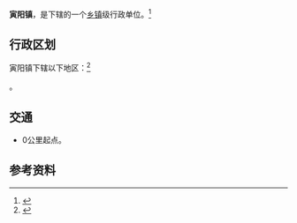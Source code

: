 {{中国乡级行政区|32/06/81/103/000}}

'''寅阳镇'''，是{{PRC admin/fullname|32/06/81/103/000|3}}下辖的一个[[乡镇|乡镇]]级行政单位。<ref>{{PRC admin/ref sgc|{{PRC admin/parent|32/06/81/103/000}}}}</ref>

== 行政区划 ==

寅阳镇下辖以下地区：<ref>{{PRC admin/ref sgc|32/06/81/103/000}}</ref>

{{PRC admin/children|32/06/81/103/000}}。

== 交通 ==
* {{中国国道名|345}}0公里起点。

== 参考资料 ==
{{reflist}}

{{PRC admin/navcat|32/06/81/103/000}}